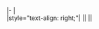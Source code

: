 |-
| {{{item_c}}}<br />{{lang|en|{{{item_e}}}}}
|style="text-align: right;"| {{lang|en|{{{amt}}}}} || {{lang|en|{{{ac}}}}} || {{{note_c}}}<br />{{lang|en|{{{note_e}}}}}<noinclude>[[Category:2006中文年会模板|{{PAGENAME}}]]</noinclude>